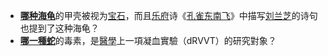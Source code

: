 *'''[[玳瑁|哪种海龟]]'''的甲壳被视为[[宝石|宝石]]，而且[[乐府|乐府]]诗《[[孔雀东南飞|孔雀东南飞]]》中描写[[刘兰芝|刘兰芝]]的诗句也提到了这种海龟？
*'''[[山蝰|哪一種蛇]]'''的毒素，是[[醫學|醫學]]上一項凝血實驗（dRVVT）的研究對象？